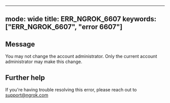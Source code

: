 
---
mode: wide
title: ERR_NGROK_6607
keywords: ["ERR_NGROK_6607", "error 6607"]
---

## Message
You may not change the account administrator. Only the current account administrator may make this change.




## Further help
If you're having trouble resolving this error, please reach out to [support@ngrok.com](mailto:support@ngrok.com?subject=Help%20with%20ERR_NGROK_6607)


